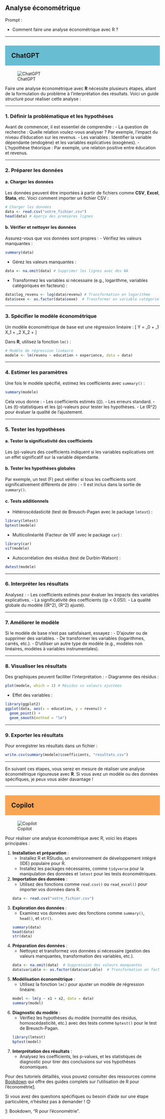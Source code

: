 ## Analyse économétrique

::: {.callout-note appearance="simple"}
Prompt : 

* Comment faire une analyse économétrique avec R ?


:::

----

## ChatGPT {style="background-color: #69bdd2; padding: 20px;"}
![ChatGPT](../img/ChatGPT.PNG)

Faire une analyse économétrique avec **R** nécessite plusieurs étapes, allant de la formulation du problème à l'interprétation des résultats. Voici un guide structuré pour réaliser cette analyse :

---

### 1. **Définir la problématique et les hypothèses**
Avant de commencer, il est essentiel de comprendre :
- La question de recherche : Quelle relation voulez-vous analyser ? Par exemple, l'impact du niveau d'éducation sur les revenus.
- Les variables : Identifier la variable dépendante (endogène) et les variables explicatives (exogènes).
- L'hypothèse théorique : Par exemple, une relation positive entre éducation et revenus.

---

### 2. **Préparer les données**
#### a. Charger les données
Les données peuvent être importées à partir de fichiers comme **CSV**, **Excel**, **Stata**, etc. Voici comment importer un fichier CSV :
```R
# Charger les données
data <- read.csv("votre_fichier.csv")
head(data) # Aperçu des premières lignes
```

#### b. Vérifier et nettoyer les données
Assurez-vous que vos données sont propres :
- Vérifiez les valeurs manquantes :
```R
summary(data)
```
- Gérez les valeurs manquantes :
```R
data <- na.omit(data) # Supprimer les lignes avec des NA
```
- Transformez les variables si nécessaire (e.g., logarithme, variables catégoriques en facteurs) :
```R
data$log_revenu <- log(data$revenu) # Transformation en logarithme
data$sexe <- as.factor(data$sexe)  # Transformer en variable catégorielle
```

---

### 3. **Spécifier le modèle économétrique**
Un modèle économétrique de base est une régression linéaire :
\[
Y = \beta_0 + \beta_1 X_1 + \beta_2 X_2 + \varepsilon
\]

Dans **R**, utilisez la fonction `lm()` :
```R
# Modèle de régression linéaire
modele <- lm(revenu ~ education + experience, data = data)
```

---

### 4. **Estimer les paramètres**
Une fois le modèle spécifié, estimez les coefficients avec `summary()` :
```R
summary(modele)
```
Cela vous donne :
- Les coefficients estimés (\(\hat{\beta}\)).
- Les erreurs standard.
- Les \(t\)-statistiques et les \(p\)-valeurs pour tester les hypothèses.
- Le \(R^2\) pour évaluer la qualité de l'ajustement.

---

### 5. **Tester les hypothèses**
#### a. Tester la significativité des coefficients
Les \(p\)-valeurs des coefficients indiquent si les variables explicatives ont un effet significatif sur la variable dépendante.

#### b. Tester les hypothèses globales
Par exemple, un test \(F\) peut vérifier si tous les coefficients sont significativement différents de zéro :
- Il est inclus dans la sortie de `summary()`.

#### c. Tests additionnels
- Hétéroscédasticité (test de Breusch-Pagan avec le package `lmtest`) :
```R
library(lmtest)
bptest(modele)
```
- Multicolinéarité (Facteur de VIF avec le package `car`) :
```R
library(car)
vif(modele)
```
- Autocorrélation des résidus (test de Durbin-Watson) :
```R
dwtest(modele)
```

---

### 6. **Interpréter les résultats**
Analysez :
- Les coefficients estimés pour évaluer les impacts des variables explicatives.
- La significativité des coefficients (\(p < 0.05\)).
- La qualité globale du modèle (\(R^2\), \(R^2\) ajusté).

---

### 7. **Améliorer le modèle**
Si le modèle de base n'est pas satisfaisant, essayez :
- D'ajouter ou de supprimer des variables.
- De transformer les variables (logarithmes, carrés, etc.).
- D'utiliser un autre type de modèle (e.g., modèles non linéaires, modèles à variables instrumentales).

---

### 8. **Visualiser les résultats**
Des graphiques peuvent faciliter l’interprétation :
- Diagramme des résidus :
```R
plot(modele, which = 1) # Résidus vs valeurs ajustées
```
- Effet des variables :
```R
library(ggplot2)
ggplot(data, aes(x = education, y = revenu)) +
  geom_point() +
  geom_smooth(method = "lm")
```

---

### 9. **Exporter les résultats**
Pour enregistrer les résultats dans un fichier :
```R
write.csv(summary(modele)$coefficients, "resultats.csv")
```

---

En suivant ces étapes, vous serez en mesure de réaliser une analyse économétrique rigoureuse avec **R**. Si vous avez un modèle ou des données spécifiques, je peux vous aider davantage !

----

## Copilot {style="background-color: #faa555; padding: 20px;"}
![Copilot](../img/copilot.PNG)

Pour réaliser une analyse économétrique avec R, voici les étapes principales :

1. **Installation et préparation** :
   - Installez R et RStudio, un environnement de développement intégré (IDE) populaire pour R.
   - Installez les packages nécessaires, comme `tidyverse` pour la manipulation des données et `lmtest` pour les tests économétriques.

2. **Importation des données** :
   - Utilisez des fonctions comme `read.csv()` ou `read_excel()` pour importer vos données dans R.
   ```R
   data <- read.csv("votre_fichier.csv")
   ```

3. **Exploration des données** :
   - Examinez vos données avec des fonctions comme `summary()`, `head()`, et `str()`.
   ```R
   summary(data)
   head(data)
   str(data)
   ```

4. **Préparation des données** :
   - Nettoyez et transformez vos données si nécessaire (gestion des valeurs manquantes, transformation des variables, etc.).
   ```R
   data <- na.omit(data)  # Suppression des valeurs manquantes
   data$variable <- as.factor(data$variable)  # Transformation en facteur
   ```

5. **Modélisation économétrique** :
   - Utilisez la fonction `lm()` pour ajuster un modèle de régression linéaire.
   ```R
   model <- lm(y ~ x1 + x2, data = data)
   summary(model)
   ```

6. **Diagnostic du modèle** :
   - Vérifiez les hypothèses du modèle (normalité des résidus, homoscédasticité, etc.) avec des tests comme `bptest()` pour le test de Breusch-Pagan.
   ```R
   library(lmtest)
   bptest(model)
   ```

7. **Interprétation des résultats** :
   - Analysez les coefficients, les p-values, et les statistiques de diagnostic pour tirer des conclusions sur vos hypothèses économiques.

Pour des tutoriels détaillés, vous pouvez consulter des ressources comme [Bookdown](https://bookdown.org/AODiakite/r4econometrics/) qui offre des guides complets sur l'utilisation de R pour l'économétrie[1](https://bookdown.org/AODiakite/r4econometrics/base.html).

Si vous avez des questions spécifiques ou besoin d'aide sur une étape particulière, n'hésitez pas à demander ! 😊

[1](https://bookdown.org/AODiakite/r4econometrics/base.html): Bookdown, "R pour l’économétrie".